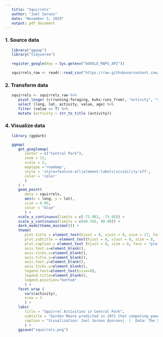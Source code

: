 ```yaml
---
   title: "Squirrels"
   author: "Joel Soroos"
   date: "November 3, 2019"
   output: pdf_document
---
```



### 1. Source data
```r

   library("ggmap")
   library("tidyverse")
   
   register_google(key = Sys.getenv("GOOGLE_MAPS_API"))
   
   squirrels_raw <- readr::read_csv("https://raw.githubusercontent.com/rfordatascience/tidytuesday/master/data/2019/2019-10-29/nyc_squirrels.csv")

```


### 2.  Transform data
```r

   squirrels <- squirrels_raw %>%
      pivot_longer (c(running:foraging, kuks:runs_from), "activity", "value") %>%
      select (long, lat, activity, value, age) %>%
      filter (value == T) %>%
      mutate (activity = str_to_title (activity))


```



### 4. Visualize data
```r

   library (ggdark)

   ggmap(
      get_googlemap(
         center = c("Central Park"),
         zoom = 13, 
         scale = 2,
         maptype ='roadmap',
         style = 'style=feature:all|element:labels|visibility:off',
         color = 'color'
         )
      ) +
      geom_point(
         data = squirrels, 
         aes(x = long, y = lat),
         size = 0.05,
         color = "blue"
         ) +
      scale_x_continuous(limits = c(-73.982, -73.95)) +
      scale_y_continuous(limits = c(40.765, 40.80)) +
      dark_mode(theme_minimal()) +
      theme(
         plot.title = element_text(hjust = 0, vjust = 0, size = 17, face = "bold", margin = margin (0,0,7,0)),
         plot.subtitle = element_text(hjust = 0, vjust = 0, size = 8, face = "bold", margin = margin (0,0,30,0)),
         plot.caption = element_text (hjust = 0, size = 8, face = "plain", margin = margin (15,0,0,0), color="#6D7C83"),
         axis.text.x=element_blank(),
         axis.ticks.x=element_blank(),
         axis.title.y=element_blank(),
         axis.text.y=element_blank(),
         axis.ticks.y=element_blank(),
         legend.text=element_text(size=8),
         legend.title=element_blank(),
         legend.position="bottom"
         ) +
      facet_wrap (
         vars(activity),
         nrow = 3
         ) +
      labs(
         title = "Squirrel Activities in Central Park",
         subtitle = "Gordon Moore predicted in 1971 that computing power would double a(Moore's Law).",
         caption = "Visualization: Joel Soroos @soroosj  |  Data: The Squirrel Census, R4DS Tidy Tuesday"
         ) +
      ggsave("squirrels.png")
```